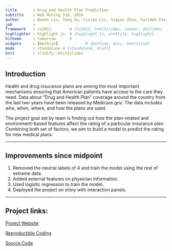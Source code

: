 ```yaml
---
title       : Drug and Health Plan Prediction
subtitle    : Web Mining 510, 2016
author      : Bowen Liu, Yang Gu, Yixian Liu, Siqian Zhou, Farideh Farahnak
job         : 
framework   : io2012        # {io2012, html5slides, shower, dzslides, ...}
highlighter : highlight.js  # {highlight.js, prettify, highlight}
hitheme     : tomorrow      # 
widgets     : [mathjax]            # {mathjax, quiz, bootstrap}
mode        : standalone # {standalone, draft}
knit        : slidify::knit2slides
---
```



## Introduction

Health and drug insurance plans are among the most important mechanisms ensuring that American patients have access to the care they need. Data about "Drug and Health Plan" coverage around the country from the last two years have been released by Medicare.gov. The data includes who, when, where, and how the plans are used. 

The project goal set by team is finding out how the plan-related and environment-based features affect the rating of a particular insurance plan. Combining both set of factors, we aim to build a model to predict the rating for new medical plans.


---

## Improvements since midpoint

1.	Removed the neutral labels of 4 and train the model using the rest of extreme data.
2.	Added external features on physician information.
3.	Used logistic regression to train the model.
4.  Deployed the project on shiny with interaction panels.


---

## Project links:

[Project Website](https://bowenliu.shinyapps.io/drug_heal_plan_prediction/)

[Reproductible Coding](http://rpubs.com/bowenliu/webming_coding)

[Source Code](https://github.com/ibowen/webming510)



